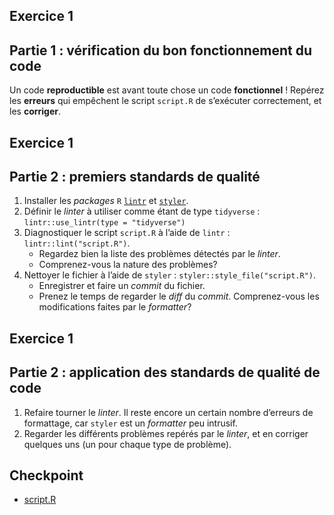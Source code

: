 ## Exercice 1

:::{.callout-tip collapse="true" icon=false}
## Partie 1 : vérification du bon fonctionnement du code

Un code **reproductible** est avant toute chose un code **fonctionnel** ! Repérez les **erreurs** qui empêchent le script `script.R` de s’exécuter correctement, et les **corriger**.

:::

## Exercice 1

:::{.callout-tip collapse="true" icon=false}
## Partie 2 : premiers standards de qualité

:::{.incremental}
1. Installer les _packages_ `R` [`lintr`](https://github.com/r-lib/lintr) et [`styler`](https://github.com/r-lib/styler).
2. Définir le _linter_ à utiliser comme étant de type `tidyverse` : `lintr::use_lintr(type = "tidyverse")`
3. Diagnostiquer le script `script.R` à l'aide de `lintr` : `lintr::lint("script.R")`.
    + Regardez bien la liste des problèmes détectés par le _linter_.
    + Comprenez-vous la nature des problèmes?
4. Nettoyer le fichier à l'aide de `styler` : `styler::style_file("script.R")`.
    + Enregistrer et faire un _commit_ du fichier.
    + Prenez le temps de regarder le _diff_ du _commit_. Comprenez-vous les modifications faites par le _formatter_?
:::

:::

## Exercice 1

:::{.callout-tip collapse="true" icon=false}
## Partie 2 : application des standards de qualité de code

:::{.incremental}
1. Refaire tourner le _linter_. Il reste encore un certain nombre d'erreurs de formattage, car `styler` est un _formatter_ peu intrusif.
2. Regarder les différents problèmes repérés par le _linter_, et en corriger quelques uns (un pour chaque type de problème).
:::

:::

## Checkpoint

- [script.R](https://raw.githubusercontent.com/InseeFrLab/formation-bonnes-pratiques-R/main/R/checkpoints/application1/script.R)
